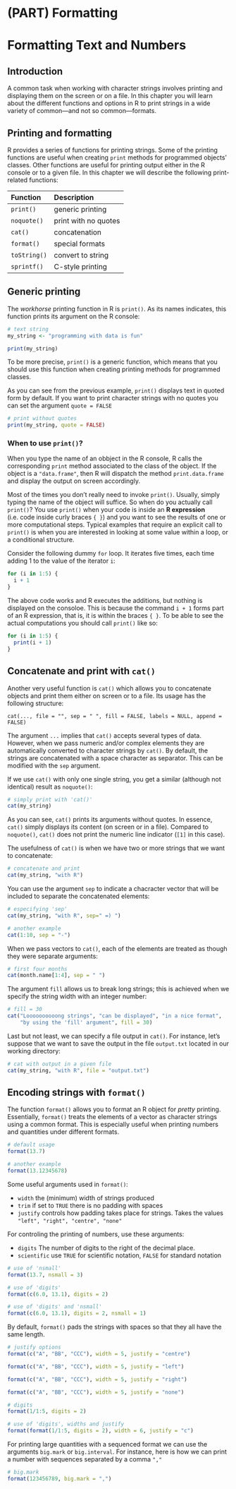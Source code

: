 # (PART) Formatting {-}

# Formatting Text and Numbers {#formatting}

## Introduction

A common task when working with character strings involves printing and 
displaying them on the screen or on a file. In this chapter you will learn 
about the different functions and options in R to print strings in a 
wide variety of common---and not so common---formats. 


## Printing and formatting

R provides a series of functions for printing strings. Some of the printing 
functions are useful when creating `print` methods for programmed 
objects' classes. Other functions are useful for printing output either in the 
R console or to a given file. In this chapter we will describe the following 
print-related functions:

| Function     | Description          |
|:-------------|:---------------------|
| `print()`    | generic printing     |
| `noquote()`  | print with no quotes |
| `cat()`      | concatenation        |
| `format()`   | special formats      |
| `toString()` | convert to string    |
| `sprintf()`  | C-style printing     |



## Generic printing

The _workhorse_ printing function in R is `print()`. As its 
names indicates, this function prints its argument on the R console:

```r
# text string
my_string <- "programming with data is fun"

print(my_string)
```

To be more precise, `print()` is a generic function, which means that you
should use this function when creating printing methods for programmed classes.

As you can see from the previous example, `print()` displays text in 
quoted form by default. If you want to print character strings with no quotes 
you can set the argument `quote = FALSE` 

```r
# print without quotes
print(my_string, quote = FALSE)
```


### When to use `print()`?

When you type the name of an obbject in the R console, R calls the corresponding
`print` method associated to the class of the object. If the object is a 
`"data.frame"`, then R will dispatch the method `print.data.frame` and display 
the output on screen accordingly.

Most of the times you don't really need to invoke `print()`. Usually, simply 
typing the name of the object will suffice. So when do you actually call 
`print()`? You use `print()` when your code is inside an __R expression__ 
(i.e. code inside curly braces `{ }`) and you want to see the results of one
or more computational steps. Typical examples that require an explicit call to
`print()` is when you are interested in looking at some value within a loop, 
or a conditional structure.

Consider the following dummy `for` loop. It iterates five times, each 
time adding 1 to the value of the iterator `i`:

```r
for (i in 1:5) {
  i + 1
}
```

The above code works and R executes the additions, but nothing is displayed on 
the consoloe. This is because the command `i + 1` forms part of an R expression,
that is, it is within the braces `{ }`.
To be able to see the actual computations you should call `print()` like so:

```r
for (i in 1:5) {
  print(i + 1)
}
```


## Concatenate and print with `cat()`

Another very useful function is `cat()` which allows you to concatenate objects 
and print them either on screen or to a file. Its usage has the following 
structure:

```
cat(..., file = "", sep = " ", fill = FALSE, labels = NULL, append = FALSE)
```

The argument `...` implies that `cat()` accepts several types of data. However, 
when we pass numeric and/or complex elements they are automatically converted 
to character strings by `cat()`. By default, the strings are concatenated with 
a space character as separator. This can be modified with the `sep` argument.

If we use `cat()` with only one single string, you get a similar 
(although not identical) result as `noquote()`:

```r
# simply print with 'cat()'
cat(my_string)
```

As you can see, `cat()` prints its arguments without quotes. In essence, `cat()` 
simply displays its content (on screen or in a file). Compared to `noquote()`, 
`cat()` does not print the numeric line indicator (`[1]` in this case). 

The usefulness of `cat()` is when we have two or more strings that we want 
to concatenate:

```r
# concatenate and print
cat(my_string, "with R")
```

You can use the argument `sep` to indicate a chacracter vector that will be 
included to separate the concatenated elements:

```r
# especifying 'sep'
cat(my_string, "with R", sep=" =) ")

# another example
cat(1:10, sep = "-")
```

When we pass vectors to `cat()`, each of the elements are treated as though 
they were separate arguments:

```r
# first four months
cat(month.name[1:4], sep = " ")
```

The argument `fill` allows us to break long strings; this is achieved when we 
specify the string width with an integer number:

```r
# fill = 30
cat("Loooooooooong strings", "can be displayed", "in a nice format", 
    "by using the 'fill' argument", fill = 30)
```

Last but not least, we can specify a file output in `cat()`. For instance, 
let's suppose that we want to save the output in the file `output.txt` 
located in our working directory:

```r
# cat with output in a given file
cat(my_string, "with R", file = "output.txt")
```




## Encoding strings with `format()`

The function `format()` allows you to format an R object for _pretty_ printing. 
Essentially, `format()` treats the elements of a vector as character strings 
using a common format. This is especially useful when printing numbers and 
quantities under different formats.

```r
# default usage
format(13.7)

# another example
format(13.12345678)
```


Some useful arguments used in `format()`:

- `width` the (minimum) width of strings produced
- `trim` if set to `TRUE` there is no padding with spaces
- `justify` controls how padding takes place for strings. 
Takes the values `"left", "right", "centre", "none"`


For controling the printing of numbers, use these arguments:

- `digits` The number of digits to the right of the decimal place.
- `scientific` use `TRUE` for scientific notation, `FALSE` for standard notation


```r
# use of 'nsmall'
format(13.7, nsmall = 3)

# use of 'digits'
format(c(6.0, 13.1), digits = 2)

# use of 'digits' and 'nsmall'
format(c(6.0, 13.1), digits = 2, nsmall = 1)
```

By default, `format()` pads the strings with spaces so that they all have 
the same length.

```r
# justify options
format(c("A", "BB", "CCC"), width = 5, justify = "centre")

format(c("A", "BB", "CCC"), width = 5, justify = "left")

format(c("A", "BB", "CCC"), width = 5, justify = "right")

format(c("A", "BB", "CCC"), width = 5, justify = "none")

# digits
format(1/1:5, digits = 2)

# use of 'digits', widths and justify
format(format(1/1:5, digits = 2), width = 6, justify = "c")
```

For printing large quantities with a sequenced format we can use the arguments 
`big.mark` or `big.interval`. For instance, here is how we can print a number 
with sequences separated by a comma `","`

```r
# big.mark
format(123456789, big.mark = ",")
```
